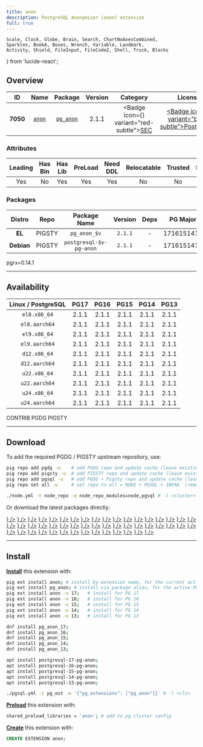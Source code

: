 ```yaml
---
title: anon
description: PostgreSQL Anonymizer (anon) extension
full: true
---
```


    Scale, Clock, Globe, Brain, Search, ChartNoAxesCombined,
    Sparkles, BookA, Boxes, Wrench, Variable, Landmark,
    Activity, Shield, FileInput, FileCode2, Shell, Truck, Blocks
} from 'lucide-react';

## Overview

| <TooltipIconButton tooltip="Extension unique identifier" side="top">ID</TooltipIconButton> | <TooltipIconButton tooltip="Extension name" side="top">Name</TooltipIconButton> | <TooltipIconButton tooltip="Package name for installation" side="top">Package</TooltipIconButton> | <TooltipIconButton tooltip="Latest available extension version" side="top">Version</TooltipIconButton> | <TooltipIconButton tooltip="Extension category" side="top">Category</TooltipIconButton> | <TooltipIconButton tooltip="Open source license" side="top">License</TooltipIconButton> | <TooltipIconButton tooltip="Programming language" side="top">Lang</TooltipIconButton> |
|:--------:|:--------:|:----------:|:--------------:|:---------------------------------------:|:------------------------------------------------------:|:----:|
| **7050** | [`anon`](https://gitlab.com/dalibo/postgresql_anonymizer/) | [`pg_anon`](/ext/anon) | 2.1.1 | <Badge icon={<Shield />} variant="red-subtle"><a href="/ext/sec" className="no-underline">SEC</a></Badge> | <a href="/ext/list/license#postgresql" className="no-underline"><Badge icon={<Scale />} variant="blue-subtle">PostgreSQL</Badge></a> | <a href="/ext/list/lang#rust"><Badge icon={<FileCode2 />} variant="amber-subtle">Rust</Badge></a> |

### Attributes

| <TooltipIconButton tooltip="The Primary Leading extension in the Package" side="top">Leading</TooltipIconButton> | <TooltipIconButton tooltip="Contains binary utils" side="top">Has Bin</TooltipIconButton> | <TooltipIconButton tooltip="Contains .so shared library files" side="top">Has Lib</TooltipIconButton> | <TooltipIconButton tooltip="Requires preloading via shared_preload_libraries" side="top">PreLoad</TooltipIconButton> | <TooltipIconButton tooltip="Requires CREATE EXTENSION DDL command" side="top">Need DDL</TooltipIconButton> | <TooltipIconButton tooltip="Can be installed in any schema" side="top">Relocatable</TooltipIconButton> | <TooltipIconButton tooltip="Can be created by non-superuser" side="top">Trusted</TooltipIconButton> | <TooltipIconButton tooltip="Schemas used by this extension" side="top">Schemas</TooltipIconButton> |
|:-------:|:-------:|:-------:|:-------:|:--------:|:-----------:|:-------:|:-------:|
| Yes | No | Yes | Yes | Yes | No | No | `anon` |

### Packages

| <TooltipIconButton tooltip="Linux distribution family, EL or Debian" side="top">Distro</TooltipIconButton> | <TooltipIconButton tooltip="Package repository" side="top">Repo</TooltipIconButton> | <TooltipIconButton tooltip="The RPM/DEB Package Name Pattern (replace $v with real pg major)" side="top">Package Name</TooltipIconButton> | <TooltipIconButton tooltip="Latest package version" side="top">Version</TooltipIconButton> | <TooltipIconButton tooltip="RPM/DEB Package dependencies" side="top">Deps</TooltipIconButton> | <TooltipIconButton tooltip="Available in these PostgreSQL Major Versions" side="top">PG Major</TooltipIconButton> |
|:----------:|:--------:|:------------------------:|:-----------:|:------------:|:------------------:|
|   **EL**   | <Badge variant="amber-subtle"><span className="font-bold">PIGSTY</span></Badge> | `pg_anon_$v` | `2.1.1` | - | <Badge variant="green-subtle">17</Badge><Badge variant="green-subtle">16</Badge><Badge variant="green-subtle">15</Badge><Badge variant="green-subtle">14</Badge><Badge variant="green-subtle">13</Badge> |
| **Debian** | <Badge variant="amber-subtle"><span className="font-bold">PIGSTY</span></Badge> | `postgresql-$v-pg-anon` | `2.1.1` | - | <Badge variant="green-subtle">17</Badge><Badge variant="green-subtle">16</Badge><Badge variant="green-subtle">15</Badge><Badge variant="green-subtle">14</Badge><Badge variant="green-subtle">13</Badge> |


<Callout title="Comments" type="info">
    pgrx=0.14.1
</Callout>


------

## Availability

| <TooltipIconButton tooltip="Linux Distro Arch / PostgreSQL Major Version" side="top">Linux / PostgreSQL </TooltipIconButton> | **PG17** | **PG16** | **PG15** | **PG14** | **PG13** |
|:-----:|:-----:|:-----:|:-----:|:-----:|:-----:|
| `el8.x86_64` | <Badge variant="amber-subtle">2.1.1</Badge> | <Badge variant="amber-subtle">2.1.1</Badge> | <Badge variant="amber-subtle">2.1.1</Badge> | <Badge variant="amber-subtle">2.1.1</Badge> | <Badge variant="amber-subtle">2.1.1</Badge> |
| `el8.aarch64` | <Badge variant="amber-subtle">2.1.1</Badge> | <Badge variant="amber-subtle">2.1.1</Badge> | <Badge variant="amber-subtle">2.1.1</Badge> | <Badge variant="amber-subtle">2.1.1</Badge> | <Badge variant="amber-subtle">2.1.1</Badge> |
| `el9.x86_64` | <Badge variant="amber-subtle">2.1.1</Badge> | <Badge variant="amber-subtle">2.1.1</Badge> | <Badge variant="amber-subtle">2.1.1</Badge> | <Badge variant="amber-subtle">2.1.1</Badge> | <Badge variant="amber-subtle">2.1.1</Badge> |
| `el9.aarch64` | <Badge variant="amber-subtle">2.1.1</Badge> | <Badge variant="amber-subtle">2.1.1</Badge> | <Badge variant="amber-subtle">2.1.1</Badge> | <Badge variant="amber-subtle">2.1.1</Badge> | <Badge variant="amber-subtle">2.1.1</Badge> |
| `d12.x86_64` | <Badge variant="amber-subtle">2.1.1</Badge> | <Badge variant="amber-subtle">2.1.1</Badge> | <Badge variant="amber-subtle">2.1.1</Badge> | <Badge variant="amber-subtle">2.1.1</Badge> | <Badge variant="amber-subtle">2.1.1</Badge> |
| `d12.aarch64` | <Badge variant="amber-subtle">2.1.1</Badge> | <Badge variant="amber-subtle">2.1.1</Badge> | <Badge variant="amber-subtle">2.1.1</Badge> | <Badge variant="amber-subtle">2.1.1</Badge> | <Badge variant="amber-subtle">2.1.1</Badge> |
| `u22.x86_64` | <Badge variant="amber-subtle">2.1.1</Badge> | <Badge variant="amber-subtle">2.1.1</Badge> | <Badge variant="amber-subtle">2.1.1</Badge> | <Badge variant="amber-subtle">2.1.1</Badge> | <Badge variant="amber-subtle">2.1.1</Badge> |
| `u22.aarch64` | <Badge variant="amber-subtle">2.1.1</Badge> | <Badge variant="amber-subtle">2.1.1</Badge> | <Badge variant="amber-subtle">2.1.1</Badge> | <Badge variant="amber-subtle">2.1.1</Badge> | <Badge variant="amber-subtle">2.1.1</Badge> |
| `u24.x86_64` | <Badge variant="amber-subtle">2.1.1</Badge> | <Badge variant="amber-subtle">2.1.1</Badge> | <Badge variant="amber-subtle">2.1.1</Badge> | <Badge variant="amber-subtle">2.1.1</Badge> | <Badge variant="amber-subtle">2.1.1</Badge> |
| `u24.aarch64` | <Badge variant="amber-subtle">2.1.1</Badge> | <Badge variant="amber-subtle">2.1.1</Badge> | <Badge variant="amber-subtle">2.1.1</Badge> | <Badge variant="amber-subtle">2.1.1</Badge> | <Badge variant="amber-subtle">2.1.1</Badge> |

<Badge variant="green-subtle"><span className="font-black">CONTRIB</span></Badge> <Badge variant="blue-subtle"><span className="font-black">PGDG</span></Badge> <Badge variant="amber-subtle"><span className="font-black">PIGSTY</span></Badge>

------

## Download

To add the required PGDG / PIGSTY upstream repository, use:

```bash tab="pig"
pig repo add pgdg -u    # add PGDG repo and update cache (leave existing repos)
pig repo add pigsty -u  # add PIGSTY repo and update cache (leave existing repos)
pig repo add pgsql -u   # add PGDG + Pigsty repo and update cache (leave existing repos)
pig repo set all -u     # set repo to all = NODE + PGSQL + INFRA  (remove existing repos)
```
```bash tab="pigsty"
./node.yml -t node_repo -e node_repo_modules=node,pgsql # -l <cluster>
```

Or download the latest packages directly:

<Files>
    <Folder name="el8.x86_64">
        <a href="https://repo.pigsty.io/yum/pgsql/el8.x86_64/pg_anon_17-2.1.1-1PIGSTY.el8.x86_64.rpm"><File name="pg_anon_17-2.1.1-1PIGSTY.el8.x86_64.rpm" icon={<Package className="text-emerald-500" />} /></a>
        <a href="https://repo.pigsty.io/yum/pgsql/el8.x86_64/pg_anon_16-2.1.1-1PIGSTY.el8.x86_64.rpm"><File name="pg_anon_16-2.1.1-1PIGSTY.el8.x86_64.rpm" icon={<Package className="text-emerald-500" />} /></a>
        <a href="https://repo.pigsty.io/yum/pgsql/el8.x86_64/pg_anon_15-2.1.1-1PIGSTY.el8.x86_64.rpm"><File name="pg_anon_15-2.1.1-1PIGSTY.el8.x86_64.rpm" icon={<Package className="text-emerald-500" />} /></a>
        <a href="https://repo.pigsty.io/yum/pgsql/el8.x86_64/pg_anon_14-2.1.1-1PIGSTY.el8.x86_64.rpm"><File name="pg_anon_14-2.1.1-1PIGSTY.el8.x86_64.rpm" icon={<Package className="text-emerald-500" />} /></a>
        <a href="https://repo.pigsty.io/yum/pgsql/el8.x86_64/pg_anon_13-2.1.1-1PIGSTY.el8.x86_64.rpm"><File name="pg_anon_13-2.1.1-1PIGSTY.el8.x86_64.rpm" icon={<Package className="text-emerald-500" />} /></a>
    </Folder>
    <Folder name="el8.aarch64">
        <a href="https://repo.pigsty.io/yum/pgsql/el8.aarch64/pg_anon_17-2.1.1-1PIGSTY.el8.aarch64.rpm"><File name="pg_anon_17-2.1.1-1PIGSTY.el8.aarch64.rpm" icon={<Package className="text-orange-500" />} /></a>
        <a href="https://repo.pigsty.io/yum/pgsql/el8.aarch64/pg_anon_16-2.1.1-1PIGSTY.el8.aarch64.rpm"><File name="pg_anon_16-2.1.1-1PIGSTY.el8.aarch64.rpm" icon={<Package className="text-orange-500" />} /></a>
        <a href="https://repo.pigsty.io/yum/pgsql/el8.aarch64/pg_anon_15-2.1.1-1PIGSTY.el8.aarch64.rpm"><File name="pg_anon_15-2.1.1-1PIGSTY.el8.aarch64.rpm" icon={<Package className="text-orange-500" />} /></a>
        <a href="https://repo.pigsty.io/yum/pgsql/el8.aarch64/pg_anon_14-2.1.1-1PIGSTY.el8.aarch64.rpm"><File name="pg_anon_14-2.1.1-1PIGSTY.el8.aarch64.rpm" icon={<Package className="text-orange-500" />} /></a>
        <a href="https://repo.pigsty.io/yum/pgsql/el8.aarch64/pg_anon_13-2.1.1-1PIGSTY.el8.aarch64.rpm"><File name="pg_anon_13-2.1.1-1PIGSTY.el8.aarch64.rpm" icon={<Package className="text-orange-500" />} /></a>
    </Folder>
    <Folder name="el9.x86_64">
        <a href="https://repo.pigsty.io/yum/pgsql/el9.x86_64/pg_anon_17-2.1.1-1PIGSTY.el9.x86_64.rpm"><File name="pg_anon_17-2.1.1-1PIGSTY.el9.x86_64.rpm" icon={<Package className="text-emerald-500" />} /></a>
        <a href="https://repo.pigsty.io/yum/pgsql/el9.x86_64/pg_anon_16-2.1.1-1PIGSTY.el9.x86_64.rpm"><File name="pg_anon_16-2.1.1-1PIGSTY.el9.x86_64.rpm" icon={<Package className="text-emerald-500" />} /></a>
        <a href="https://repo.pigsty.io/yum/pgsql/el9.x86_64/pg_anon_15-2.1.1-1PIGSTY.el9.x86_64.rpm"><File name="pg_anon_15-2.1.1-1PIGSTY.el9.x86_64.rpm" icon={<Package className="text-emerald-500" />} /></a>
        <a href="https://repo.pigsty.io/yum/pgsql/el9.x86_64/pg_anon_14-2.1.1-1PIGSTY.el9.x86_64.rpm"><File name="pg_anon_14-2.1.1-1PIGSTY.el9.x86_64.rpm" icon={<Package className="text-emerald-500" />} /></a>
        <a href="https://repo.pigsty.io/yum/pgsql/el9.x86_64/pg_anon_13-2.1.1-1PIGSTY.el9.x86_64.rpm"><File name="pg_anon_13-2.1.1-1PIGSTY.el9.x86_64.rpm" icon={<Package className="text-emerald-500" />} /></a>
    </Folder>
    <Folder name="el9.aarch64">
        <a href="https://repo.pigsty.io/yum/pgsql/el9.aarch64/pg_anon_17-2.1.1-1PIGSTY.el9.aarch64.rpm"><File name="pg_anon_17-2.1.1-1PIGSTY.el9.aarch64.rpm" icon={<Package className="text-orange-500" />} /></a>
        <a href="https://repo.pigsty.io/yum/pgsql/el9.aarch64/pg_anon_16-2.1.1-1PIGSTY.el9.aarch64.rpm"><File name="pg_anon_16-2.1.1-1PIGSTY.el9.aarch64.rpm" icon={<Package className="text-orange-500" />} /></a>
        <a href="https://repo.pigsty.io/yum/pgsql/el9.aarch64/pg_anon_15-2.1.1-1PIGSTY.el9.aarch64.rpm"><File name="pg_anon_15-2.1.1-1PIGSTY.el9.aarch64.rpm" icon={<Package className="text-orange-500" />} /></a>
        <a href="https://repo.pigsty.io/yum/pgsql/el9.aarch64/pg_anon_14-2.1.1-1PIGSTY.el9.aarch64.rpm"><File name="pg_anon_14-2.1.1-1PIGSTY.el9.aarch64.rpm" icon={<Package className="text-orange-500" />} /></a>
        <a href="https://repo.pigsty.io/yum/pgsql/el9.aarch64/pg_anon_13-2.1.1-1PIGSTY.el9.aarch64.rpm"><File name="pg_anon_13-2.1.1-1PIGSTY.el9.aarch64.rpm" icon={<Package className="text-orange-500" />} /></a>
    </Folder>
    <Folder name="d12.x86_64">
        <a href="https://repo.pigsty.io/apt/pgsql/bookworm/pool/main/p/pg-anon/postgresql-17-pg-anon_2.1.1-1PIGSTY~bookworm_amd64.deb"><File name="postgresql-17-pg-anon_2.1.1-1PIGSTY~bookworm_amd64.deb" icon={<Box className="text-emerald-500" />} /></a>
        <a href="https://repo.pigsty.io/apt/pgsql/bookworm/pool/main/p/pg-anon/postgresql-16-pg-anon_2.1.1-1PIGSTY~bookworm_amd64.deb"><File name="postgresql-16-pg-anon_2.1.1-1PIGSTY~bookworm_amd64.deb" icon={<Box className="text-emerald-500" />} /></a>
        <a href="https://repo.pigsty.io/apt/pgsql/bookworm/pool/main/p/pg-anon/postgresql-15-pg-anon_2.1.1-1PIGSTY~bookworm_amd64.deb"><File name="postgresql-15-pg-anon_2.1.1-1PIGSTY~bookworm_amd64.deb" icon={<Box className="text-emerald-500" />} /></a>
        <a href="https://repo.pigsty.io/apt/pgsql/bookworm/pool/main/p/pg-anon/postgresql-14-pg-anon_2.1.1-1PIGSTY~bookworm_amd64.deb"><File name="postgresql-14-pg-anon_2.1.1-1PIGSTY~bookworm_amd64.deb" icon={<Box className="text-emerald-500" />} /></a>
        <a href="https://repo.pigsty.io/apt/pgsql/bookworm/pool/main/p/pg-anon/postgresql-13-pg-anon_2.1.1-1PIGSTY~bookworm_amd64.deb"><File name="postgresql-13-pg-anon_2.1.1-1PIGSTY~bookworm_amd64.deb" icon={<Box className="text-emerald-500" />} /></a>
    </Folder>
    <Folder name="d12.aarch64">
        <a href="https://repo.pigsty.io/apt/pgsql/bookworm/pool/main/p/pg-anon/postgresql-17-pg-anon_2.1.1-1PIGSTY~bookworm_arm64.deb"><File name="postgresql-17-pg-anon_2.1.1-1PIGSTY~bookworm_arm64.deb" icon={<Box className="text-orange-500" />} /></a>
        <a href="https://repo.pigsty.io/apt/pgsql/bookworm/pool/main/p/pg-anon/postgresql-16-pg-anon_2.1.1-1PIGSTY~bookworm_arm64.deb"><File name="postgresql-16-pg-anon_2.1.1-1PIGSTY~bookworm_arm64.deb" icon={<Box className="text-orange-500" />} /></a>
        <a href="https://repo.pigsty.io/apt/pgsql/bookworm/pool/main/p/pg-anon/postgresql-15-pg-anon_2.1.1-1PIGSTY~bookworm_arm64.deb"><File name="postgresql-15-pg-anon_2.1.1-1PIGSTY~bookworm_arm64.deb" icon={<Box className="text-orange-500" />} /></a>
        <a href="https://repo.pigsty.io/apt/pgsql/bookworm/pool/main/p/pg-anon/postgresql-14-pg-anon_2.1.1-1PIGSTY~bookworm_arm64.deb"><File name="postgresql-14-pg-anon_2.1.1-1PIGSTY~bookworm_arm64.deb" icon={<Box className="text-orange-500" />} /></a>
        <a href="https://repo.pigsty.io/apt/pgsql/bookworm/pool/main/p/pg-anon/postgresql-13-pg-anon_2.1.1-1PIGSTY~bookworm_arm64.deb"><File name="postgresql-13-pg-anon_2.1.1-1PIGSTY~bookworm_arm64.deb" icon={<Box className="text-orange-500" />} /></a>
    </Folder>
    <Folder name="u22.x86_64">
        <a href="https://repo.pigsty.io/apt/pgsql/jammy/pool/main/p/pg-anon/postgresql-17-pg-anon_2.1.1-1PIGSTY~jammy_amd64.deb"><File name="postgresql-17-pg-anon_2.1.1-1PIGSTY~jammy_amd64.deb" icon={<Box className="text-emerald-500" />} /></a>
        <a href="https://repo.pigsty.io/apt/pgsql/jammy/pool/main/p/pg-anon/postgresql-16-pg-anon_2.1.1-1PIGSTY~jammy_amd64.deb"><File name="postgresql-16-pg-anon_2.1.1-1PIGSTY~jammy_amd64.deb" icon={<Box className="text-emerald-500" />} /></a>
        <a href="https://repo.pigsty.io/apt/pgsql/jammy/pool/main/p/pg-anon/postgresql-15-pg-anon_2.1.1-1PIGSTY~jammy_amd64.deb"><File name="postgresql-15-pg-anon_2.1.1-1PIGSTY~jammy_amd64.deb" icon={<Box className="text-emerald-500" />} /></a>
        <a href="https://repo.pigsty.io/apt/pgsql/jammy/pool/main/p/pg-anon/postgresql-14-pg-anon_2.1.1-1PIGSTY~jammy_amd64.deb"><File name="postgresql-14-pg-anon_2.1.1-1PIGSTY~jammy_amd64.deb" icon={<Box className="text-emerald-500" />} /></a>
        <a href="https://repo.pigsty.io/apt/pgsql/jammy/pool/main/p/pg-anon/postgresql-13-pg-anon_2.1.1-1PIGSTY~jammy_amd64.deb"><File name="postgresql-13-pg-anon_2.1.1-1PIGSTY~jammy_amd64.deb" icon={<Box className="text-emerald-500" />} /></a>
    </Folder>
    <Folder name="u22.aarch64">
        <a href="https://repo.pigsty.io/apt/pgsql/jammy/pool/main/p/pg-anon/postgresql-17-pg-anon_2.1.1-1PIGSTY~jammy_arm64.deb"><File name="postgresql-17-pg-anon_2.1.1-1PIGSTY~jammy_arm64.deb" icon={<Box className="text-orange-500" />} /></a>
        <a href="https://repo.pigsty.io/apt/pgsql/jammy/pool/main/p/pg-anon/postgresql-16-pg-anon_2.1.1-1PIGSTY~jammy_arm64.deb"><File name="postgresql-16-pg-anon_2.1.1-1PIGSTY~jammy_arm64.deb" icon={<Box className="text-orange-500" />} /></a>
        <a href="https://repo.pigsty.io/apt/pgsql/jammy/pool/main/p/pg-anon/postgresql-15-pg-anon_2.1.1-1PIGSTY~jammy_arm64.deb"><File name="postgresql-15-pg-anon_2.1.1-1PIGSTY~jammy_arm64.deb" icon={<Box className="text-orange-500" />} /></a>
        <a href="https://repo.pigsty.io/apt/pgsql/jammy/pool/main/p/pg-anon/postgresql-14-pg-anon_2.1.1-1PIGSTY~jammy_arm64.deb"><File name="postgresql-14-pg-anon_2.1.1-1PIGSTY~jammy_arm64.deb" icon={<Box className="text-orange-500" />} /></a>
        <a href="https://repo.pigsty.io/apt/pgsql/jammy/pool/main/p/pg-anon/postgresql-13-pg-anon_2.1.1-1PIGSTY~jammy_arm64.deb"><File name="postgresql-13-pg-anon_2.1.1-1PIGSTY~jammy_arm64.deb" icon={<Box className="text-orange-500" />} /></a>
    </Folder>
    <Folder name="u24.x86_64">
        <a href="https://repo.pigsty.io/apt/pgsql/noble/pool/main/p/pg-anon/postgresql-17-pg-anon_2.1.1-1PIGSTY~noble_amd64.deb"><File name="postgresql-17-pg-anon_2.1.1-1PIGSTY~noble_amd64.deb" icon={<Box className="text-emerald-500" />} /></a>
        <a href="https://repo.pigsty.io/apt/pgsql/noble/pool/main/p/pg-anon/postgresql-16-pg-anon_2.1.1-1PIGSTY~noble_amd64.deb"><File name="postgresql-16-pg-anon_2.1.1-1PIGSTY~noble_amd64.deb" icon={<Box className="text-emerald-500" />} /></a>
        <a href="https://repo.pigsty.io/apt/pgsql/noble/pool/main/p/pg-anon/postgresql-15-pg-anon_2.1.1-1PIGSTY~noble_amd64.deb"><File name="postgresql-15-pg-anon_2.1.1-1PIGSTY~noble_amd64.deb" icon={<Box className="text-emerald-500" />} /></a>
        <a href="https://repo.pigsty.io/apt/pgsql/noble/pool/main/p/pg-anon/postgresql-14-pg-anon_2.1.1-1PIGSTY~noble_amd64.deb"><File name="postgresql-14-pg-anon_2.1.1-1PIGSTY~noble_amd64.deb" icon={<Box className="text-emerald-500" />} /></a>
        <a href="https://repo.pigsty.io/apt/pgsql/noble/pool/main/p/pg-anon/postgresql-13-pg-anon_2.1.1-1PIGSTY~noble_amd64.deb"><File name="postgresql-13-pg-anon_2.1.1-1PIGSTY~noble_amd64.deb" icon={<Box className="text-emerald-500" />} /></a>
    </Folder>
    <Folder name="u24.aarch64">
        <a href="https://repo.pigsty.io/apt/pgsql/noble/pool/main/p/pg-anon/postgresql-17-pg-anon_2.1.1-1PIGSTY~noble_arm64.deb"><File name="postgresql-17-pg-anon_2.1.1-1PIGSTY~noble_arm64.deb" icon={<Box className="text-orange-500" />} /></a>
        <a href="https://repo.pigsty.io/apt/pgsql/noble/pool/main/p/pg-anon/postgresql-16-pg-anon_2.1.1-1PIGSTY~noble_arm64.deb"><File name="postgresql-16-pg-anon_2.1.1-1PIGSTY~noble_arm64.deb" icon={<Box className="text-orange-500" />} /></a>
        <a href="https://repo.pigsty.io/apt/pgsql/noble/pool/main/p/pg-anon/postgresql-15-pg-anon_2.1.1-1PIGSTY~noble_arm64.deb"><File name="postgresql-15-pg-anon_2.1.1-1PIGSTY~noble_arm64.deb" icon={<Box className="text-orange-500" />} /></a>
        <a href="https://repo.pigsty.io/apt/pgsql/noble/pool/main/p/pg-anon/postgresql-14-pg-anon_2.1.1-1PIGSTY~noble_arm64.deb"><File name="postgresql-14-pg-anon_2.1.1-1PIGSTY~noble_arm64.deb" icon={<Box className="text-orange-500" />} /></a>
        <a href="https://repo.pigsty.io/apt/pgsql/noble/pool/main/p/pg-anon/postgresql-13-pg-anon_2.1.1-1PIGSTY~noble_arm64.deb"><File name="postgresql-13-pg-anon_2.1.1-1PIGSTY~noble_arm64.deb" icon={<Box className="text-orange-500" />} /></a>
    </Folder>
</Files>

------

## Install

[**Install**](/docs/pgsql/extension/install) this extension with:

```bash tab="pig"
pig ext install anon; # install by extension name, for the current active PG version
pig ext install pg_anon; # install via package alias, for the active PG version
pig ext install anon -v 17;   # install for PG 17
pig ext install anon -v 16;   # install for PG 16
pig ext install anon -v 15;   # install for PG 15
pig ext install anon -v 14;   # install for PG 14
pig ext install anon -v 13;   # install for PG 13
```
```bash tab="yum" 
dnf install pg_anon_17;
dnf install pg_anon_16;
dnf install pg_anon_15;
dnf install pg_anon_14;
dnf install pg_anon_13;
```
```bash tab="apt" 
apt install postgresql-17-pg-anon;
apt install postgresql-16-pg-anon;
apt install postgresql-15-pg-anon;
apt install postgresql-14-pg-anon;
apt install postgresql-13-pg-anon;
```
```bash tab="ansible"
./pgsql.yml -t pg_ext -e '{"pg_extensions": ["pg_anon"]}' # -l <cls>
```

[**Preload**](/docs/pgsql/extension/load) this extension with:

```bash
shared_preload_libraries = 'anon'; # add to pg cluster config
```

[**Create**](/docs/pgsql/extension/create) this extension with:

```sql
CREATE EXTENSION anon;
```


